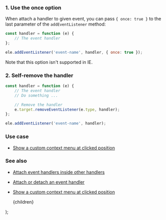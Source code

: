 
### 1. Use the once option

When attach a handler to given event, you can pass `{ once: true }` to the last parameter of the `addEventListener` method:

```js
const handler = function (e) {
    // The event handler
};

ele.addEventListener('event-name', handler, { once: true });
```

Note that this option isn't supported in IE.

### 2. Self-remove the handler

```js
const handler = function (e) {
    // The event handler
    // Do something ...

    // Remove the handler
    e.target.removeEventListener(e.type, handler);
};

ele.addEventListener('event-name', handler);
```

### Use case

-   [Show a custom context menu at clicked position](/show-a-custom-context-menu-at-clicked-position)

### See also

-   [Attach event handlers inside other handlers](/attach-event-handlers-inside-other-handlers)
-   [Attach or detach an event handler](/attach-or-detach-an-event-handler)
-   [Show a custom context menu at clicked position](/show-a-custom-context-menu-at-clicked-position)

    <PostLayout keywords="" title="Create one time event handler">
        {children}
    </PostLayout>
);
